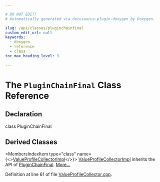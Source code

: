```yaml
---

# DO NOT EDIT!
# Automatically generated via docusaurus-plugin-doxygen by Doxygen.

slug: /api/classes/pluginchainfinal
custom_edit_url: null
keywords:
  - doxygen
  - reference
  - class
toc_max_heading_level: 3

---
```





# The `PluginChainFinal` Class Reference

<DoxygenPage pluginConfig={pluginConfig}>



## Declaration

<CodeBlock>class PluginChainFinal</CodeBlock>

## Derived Classes

<MembersIndex>

<MembersIndexItem
  type="class"
  name={<><a href="/docs/api/classes/valueprofilecollector/valueprofilecollectorimpl">ValueProfileCollectorImpl</a></>}>
<a href="/docs/api/classes/valueprofilecollector/valueprofilecollectorimpl">ValueProfileCollectorImpl</a> inherits the API of <a href="/docs/api/classes/pluginchainfinal">PluginChainFinal</a>. <a href="/docs/api/classes/valueprofilecollector/valueprofilecollectorimpl/#details">More...</a>
</MembersIndexItem>

</MembersIndex>


Definition at line 61 of file <a href="/docs/api/files/lib/lib/transforms/lib/transforms/instrumentation/valueprofilecollector-cpp">ValueProfileCollector.cpp</a>.

</DoxygenPage>
